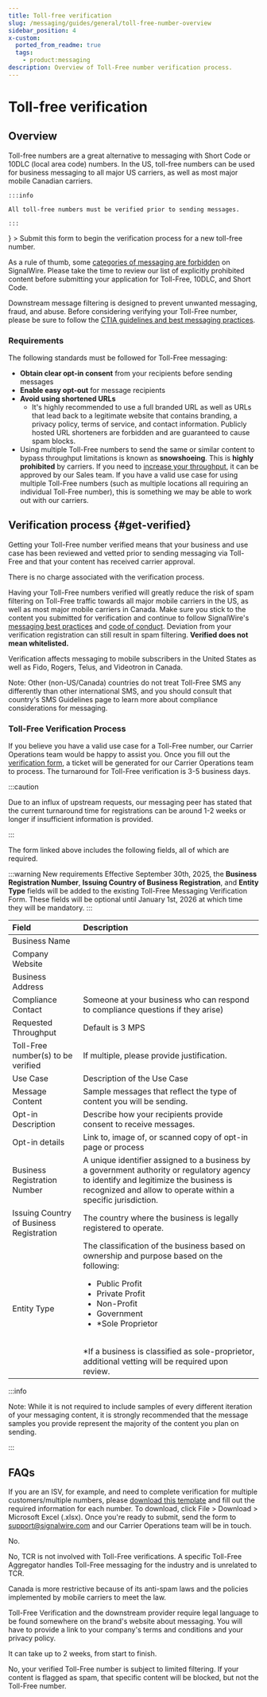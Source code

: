 ```yaml
---
title: Toll-free verification
slug: /messaging/guides/general/toll-free-number-overview
sidebar_position: 4
x-custom:
  ported_from_readme: true
  tags:
    - product:messaging
description: Overview of Toll-Free number verification process.
---
```



# Toll-free verification

## Overview

<div className="row">
  
  <div className="col col--8">

  Toll-free numbers are a great alternative to messaging with Short Code or 10DLC (local area code) numbers.
  In the US, toll-free numbers can be used for business messaging to all major US carriers, as well as most major mobile Canadian carriers.
  
    :::info

    All toll-free numbers must be verified prior to sending messages.

    :::
  </div>
  
  <div className="col col--4">
    <Card 
      title="Toll-free verification form" 
      href="https://forms.signalwire.me/Toll-Free-Verifications.html"
      icon={<MdContactPhone />}
    >
      Submit this form to begin the verification process for a new toll-free number.
    </Card>
  </div>
  
</div>


As a rule of thumb, some [categories of messaging are forbidden](/messaging/getting-started/sms-best-practices-how-to-ensure-message-delivery) on SignalWire. 
Please take the time to review our list of explicitly prohibited content before submitting your application for Toll-Free, 10DLC, and Short Code.

Downstream message filtering is designed to prevent unwanted messaging, fraud, and abuse. 
Before considering verifying your Toll-Free number, please be sure to follow the 
[CTIA guidelines and best messaging practices](https://api.ctia.org/wp-content/uploads/2023/05/230523-CTIA-Messaging-Principles-and-Best-Practices-FINAL.pdf).

### Requirements

The following standards must be followed for Toll-Free messaging:

- **Obtain clear opt-in consent** from your recipients before sending messages
- **Enable easy opt-out** for message recipients
- **Avoid using shortened URLs** 
  - It's highly recommended to use a full branded URL as well as URLs that lead back to a legitimate website that contains branding, a privacy policy, terms of service, and contact information. 
    Publicly hosted URL shorteners are forbidden and are guaranteed to cause spam blocks.
- Using multiple Toll-Free numbers to send the same or similar content to bypass throughput limitations is known as **snowshoeing**. This is **highly prohibited** by carriers. If you need to [increase your throughput](https://signalwire.com/products/cloud-messaging/high-throughput-messaging#:~:text=With%20SignalWire%20High-Throughput%20Messaging,with%20Toll-Free%20numbers%20only), it can be approved by our Sales team. If you have a valid use case for using multiple Toll-Free numbers (such as multiple locations all requiring an individual Toll-Free number), this is something we may be able to work out with our carriers.

## Verification process {#get-verified}

Getting your Toll-Free number verified means that your business and use case has been reviewed and vetted prior to sending messaging via Toll-Free and that your content has received carrier approval.

There is no charge associated with the verification process.

Having your Toll-Free numbers verified will greatly reduce the risk of spam filtering on Toll-Free traffic towards all major mobile carriers in the US, as well as most major mobile carriers in Canada.
Make sure you stick to the content you submitted for verification and continue to follow SignalWire's 
[messaging best practices](https://signalwire.com/resources/guides/a2p-messaging-use-case-best-practices) and 
[code of conduct](https://signalwire.com/legal/messaging-code-of-conduct). 
Deviation from your verification registration can still result in spam filtering. **Verified does not mean whitelisted.** 

Verification affects messaging to mobile subscribers in the United States as well as Fido, Rogers, Telus, and Videotron in Canada.

Note: Other (non-US/Canada) countries do not treat Toll-Free SMS any differently than other international SMS, and you should consult that country's SMS Guidelines page to learn more about compliance considerations for messaging.

### Toll-Free Verification Process

If you believe you have a valid use case for a Toll-Free number, our Carrier Operations team would be happy to assist you.
Once you fill out the [verification form](https://forms.signalwire.me/Toll-Free-Verifications.html), 
a ticket will be generated for our Carrier Operations team to process. 
The turnaround for Toll-Free verification is 3-5 business days.

:::caution

Due to an influx of upstream requests, 
our messaging peer has stated that the current turnaround time for registrations can be around 1-2 weeks or longer 
if insufficient information is provided.

:::

The form linked above includes the following fields, all of which are required.

:::warning New requirements
Effective September 30th, 2025, the **Business Registration Number**, **Issuing Country of Business Registration**, and **Entity Type** fields will be added to the existing Toll-Free Messaging Verification Form. 
These fields will be optional until January 1st, 2026 at which time they will be mandatory.
:::

| Field                                    | Description                                                                     |
| :--------------------------------------- | :-----------------------------------------------------------------------------  |
| Business Name                            |                                                                                 |
| Company Website                          |                                                                                 |
| Business Address                         |                                                                                 |
| Compliance Contact                       | Someone at your business who can respond to compliance questions if they arise) |
| Requested Throughput                     | Default is 3 MPS                                                                |
| Toll-Free number(s) to be verified       | If multiple, please provide justification.                                      |
| Use Case                                 | Description of the Use Case                                                     |
| Message Content                          | Sample messages that reflect the type of content you will be sending.           |
| Opt-in Description                       | Describe how your recipients provide consent to receive messages.               |
| Opt-in details                           | Link to, image of, or scanned copy of opt-in page or process                    |
| Business Registration Number             | A unique identifier assigned to a business by a government authority or regulatory agency to identify and legitimize the business is recognized and allow to operate within a specific jurisdiction. |
| Issuing Country of Business Registration | The country where the business is legally registered to operate.                |
| Entity Type                              | The classification of the business based on ownership and purpose based on the following:<br/><ul><li>Public Profit</li><li>Private Profit</li><li>Non-Profit</li><li>Government</li><li>*Sole Proprietor</li></ul><br/>*If a business is classified as sole-proprietor, additional vetting will be required upon review. |

:::info

Note: While it is not required to include samples of every different iteration of your messaging content, 
it is strongly recommended that the message samples you provide represent the majority of the content you plan on sending.

:::

## FAQs

<AccordionGroup>

<Accordion title="I have many Toll-Free customers under my account, can I verify in bulk?">

  If you are an ISV, for example, and need to complete verification for multiple customers/multiple numbers, please 
  [download this template](https://docs.google.com/spreadsheets/d/1_LXQ1oXjybbB9YbdBQxfHuoBZIdyI2Bg/edit#gid=1315500553) 
  and fill out the required information for each number. 
  To download, click File > Download > Microsoft Excel (.xlsx). 
  Once you're ready to submit, send the form to support@signalwire.com and our Carrier Operations team will be in touch.

</Accordion>

<Accordion title="Is there an API available?">

No.

</Accordion>

<Accordion title="Does TCR (The Campaign Registry) process toll-free verifications?">

  No, TCR is not involved with Toll-Free verifications. 
  A specific Toll-Free Aggregator handles Toll-Free messaging for the industry and is unrelated to TCR.

</Accordion>

<Accordion title="Why does Canada have stricter requirements?">

  Canada is more restrictive because of its anti-spam laws and the policies
  implemented by mobile carriers to meet the law.

</Accordion>

<Accordion title="Is legal language required somewhere on the brand's website about messaging?">

  Toll-Free Verification and the downstream provider require legal language to be found somewhere on the brand's website about messaging. 
  You will have to provide a link to your company's terms and conditions and your privacy policy.

</Accordion>

<Accordion title="How long does the toll-free verification process take?">

  It can take up to 2 weeks, from start to finish.

</Accordion>

<Accordion title="If my Toll-Free number is verified, does that guarantee deliverability?">

  No, your verified Toll-Free number is subject to limited filtering. 
  If your content is flagged as spam, that specific content will be blocked, 
  but not the Toll-Free number.

</Accordion>

</AccordionGroup>
